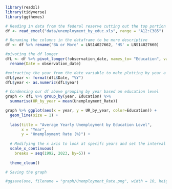 ```r
library(readxl)
library(tidyverse)
library(ggthemes)

# Reading in data from the federal reserve cutting out the top portion of the excel sheet which is just descriptions 
df <- read_excel("data/unemployment_by_educ.xls", range = "A12:C385")
```


```r
# Renaming the columns in the dataframe to be more descriptive 
df <- df %>% rename('BA or More' = LNS14027662, 'HS' = LNS14027660)
```


```r
#pivoting the df longer 
dfL <- df %>% pivot_longer(!observation_date, names_to= "Education", values_to= "Unemployment_Rate") %>%
  rename(Date = observation_date)

#extracting the year from the date variable to make plotting by year a little easier 
dfL$year <- format(dfL$Date, "%Y")
dfL$year <- as.numeric(dfL$year)
```


```r
# Condensing our df above grouping by year based on education level
graph <- dfL %>% group_by(year, Education) %>%
  summarise(UR_by_year = mean(Unemployment_Rate))
```


```r
graph %>% ggplot(aes(x = year, y = UR_by_year, color=Education)) + 
  geom_line(size = 1) +
  
  labs(title = "Average Yearly Unemployment by Education Level",
       x = "Year",
       y = "Unemployment Rate (%)") +
  
  # Modifying the x axis to look at specifc years and set the interval 
  scale_x_continuous(
    breaks = seq(1992, 2023, by=5)) +
    
  theme_clean()
```


```r
# Saving the graph 

#ggsave(one, filename = "graph/Unemployment_Rate.png", width = 10, height = 6)
```

